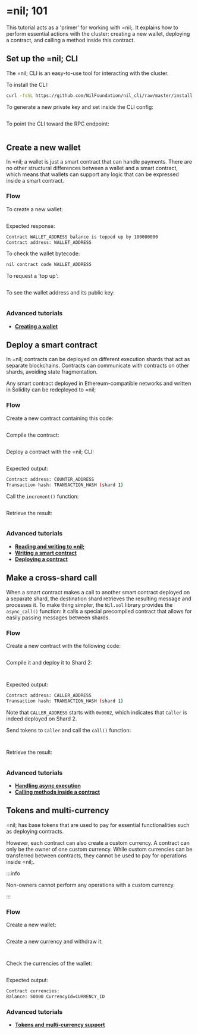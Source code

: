 
# =nil; 101

This tutorial acts as a 'primer' for working with =nil;. It explains how to perform essential actions with the cluster: creating a new wallet, deploying a contract, and calling a method inside this contract.


## Set up the =nil; CLI

The =nil; CLI is an easy-to-use tool for interacting with the cluster. 

To install the CLI:

```bash
curl -fsSL https://github.com/NilFoundation/nil_cli/raw/master/install.sh | bash
```

To generate a new private key and set inside the CLI config:

```bash file=../../tests/nil-101.test.mjs start=startKeygen end=endKeygen
```

To point the CLI toward the RPC endpoint:

```bash file=../../tests/nil-101.test.mjs start=startEndpoint end=endEndpoint
```

## Create a new wallet

In =nil; a wallet is just a smart contract that can handle payments. There are no other structural differences between a wallet and a smart contract, which means that wallets can support any logic that can be expressed inside a smart contract.

### Flow

To create a new wallet:

```bash file=../../tests/nil-101.test.mjs start=startWallet end=endWallet
```

Expected response:

```bash
Contract WALLET_ADDRESS balance is topped up by 100000000
Contract address: WALLET_ADDRESS
```

To check the wallet bytecode:

```bash
nil contract code WALLET_ADDRESS
```

To request a 'top up':

```bash file=../../tests/nil-101.test.mjs start=startTopup end=endTopup
```

To see the wallet address and its public key:

```bash file=../../tests/nil-101.test.mjs start=startInfo end=endInfo
```

### Advanced tutorials

* [**Creating a wallet**](essentials/creating-a-wallet.mdx)

## Deploy a smart contract

In =nil; contracts can be deployed on different execution shards that act as separate blockchains. Contracts can communicate with contracts on other shards, avoiding state fragmentation.

Any smart contract deployed in Ethereum-compatible networks and written in Solidity can be redeployed to =nil;

### Flow

Create a new contract containing this code:

```solidity showLineNumbers file=../../tests/Counter.sol start=startContract end=endContract
```

<PGButton name="Counter.sol"/>

Compile the contract:

```bash file=../../tests/nil-101.test.mjs start=startCompilation end=endCompilation
```

Deploy a contract with the =nil; CLI:

```bash file=../../tests/nil-101.test.mjs start=startDeploy end=endDeploy

```

Expected output:

```bash
Contract address: COUNTER_ADDRESS
Transaction hash: TRANSACTION_HASH (shard 1)
```

Call the `increment()` function:

```bash file=../../tests/nil-101.test.mjs start=startIncrement end=endIncrement
```

Retrieve the result:

```bash file=../../tests/nil-101.test.mjs start=start_CallToIncrementer end=end_CallToIncrementer
```

### Advanced tutorials

* [**Reading and writing to =nil;**](essentials/reading-writing-info.mdx)
* [**Writing a smart contract**](working-with-smart-contracts/writing-a-contract.mdx)
* [**Deploying a contract**](working-with-smart-contracts/deploying-a-contract.mdx)

## Make a cross-shard call

When a smart contract makes a call to another smart contract deployed on a separate shard, the destination shard retrieves the resulting message and processes it. To make thing simpler, the `Nil.sol` library provides the `async_call()` function: it calls a special precompiled contract that allows for easily passing messages between shards.

### Flow

Create a new contract with the following code:


```solidity showLineNumbers file=../../tests/Caller.sol start=startContract end=endContract
```

<PGButton name="Caller.sol"/>

Compile it and deploy it to Shard 2:

```bash file=../../tests/nil-101.test.mjs start=startCallerCompilation end=endCallerCompilation
```

```bash file=../../tests/nil-101.test.mjs start=start_CallerDeploy end=end_CallerDeploy
```

Expected output:

```bash
Contract address: CALLER_ADDRESS
Transaction hash: TRANSACTION_HASH (shard 1)
```

Note that `CALLER_ADDRESS` starts with `0x0002`, which indicates that `Caller` is indeed deployed on Shard 2.

Send tokens to `Caller` and call the `call()` function:

```bash file=../../tests/nil-101.test.mjs start=start_SendTokensToCaller end=end_SendTokensToCaller
```

```bash file=../../tests/nil-101.test.mjs start=startMessageFromCallerToIncrementer end=endMessageFromCallerToIncrementer
```

Retrieve the result:

```bash file=../../tests/nil-101.test.mjs start=start_CallToIncrementer end=end_CallToIncrementer
```

### Advanced tutorials

* [**Handling async execution**](essentials/handling-async-execution.mdx)
* [**Calling methods inside a contract**](working-with-smart-contracts/calling-contract-methods.mdx)

## Tokens and multi-currency

=nil; has base tokens that are used to pay for essential functionalities such as deploying contracts.

However, each contract can also create a custom currency. A contract can only be the owner of one custom currency. While custom currencies can be transferred between contracts, they cannot be used to pay for operations inside =nil;. 

:::info

Non-owners cannot perform any operations with a custom currency.

:::

### Flow

Create a new wallet:

```bash file=../../tests/nil-101.test.mjs start=startNewWalletDeploy end=endNewWalletDeploy
```

Create a new currency and withdraw it:

```bash file=../../tests/nil-101.test.mjs start=startMintCurrency end=endMintCurrency
```

```bash file=../../tests/nil-101.test.mjs start=startWithdrawCurrency end=endWithdrawCurrency
```

Check the currencies of the wallet:

```bash file=../../tests/nil-101.test.mjs start=startCurrenciesCheck end=endCurrenciesCheck
```

Expected output:

```bash
Contract currencies:
Balance: 50000 CurrencyId=CURRENCY_ID
```

### Advanced tutorials

* [**Tokens and multi-currency support**](essentials/tokens-multi-currency.mdx)
